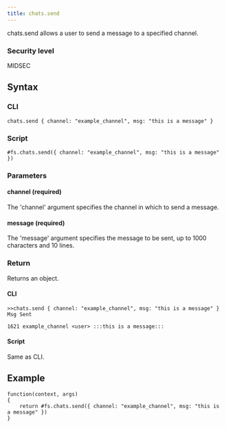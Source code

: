 ```yaml
---
title: chats.send
---
```


chats.send allows a user to send a message to a specified channel.

### Security level

MIDSEC

## Syntax

### CLI

```
chats.send { channel: "example_channel", msg: "this is a message" }
```

### Script

```
#fs.chats.send({ channel: "example_channel", msg: "this is a message" })
```

### Parameters

#### channel (required)

The 'channel' argument specifies the channel in which to send a message.

#### message (required)

The 'message' argument specifies the message to be sent, up to 1000 characters and 10 lines.

### Return

Returns an object.

#### CLI

```
>>chats.send { channel: "example_channel", msg: "this is a message" }
Msg Sent

1621 example_channel <user> :::this is a message:::
```

#### Script

Same as CLI.

## Example

```
function(context, args)
{
	return #fs.chats.send({ channel: "example_channel", msg: "this is a message" })
}

```
